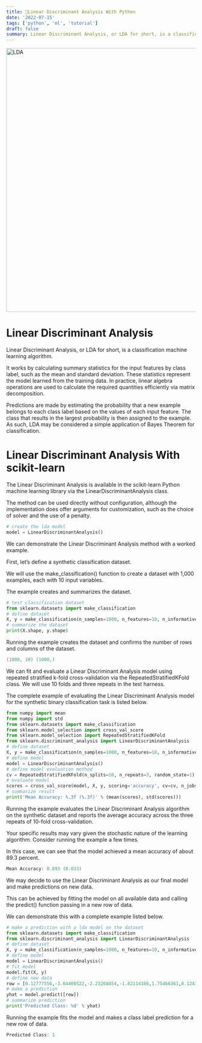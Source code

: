 ```yaml
---
title: 📘Linear Discriminant Analysis With Python
date: '2022-07-15'
tags: ['python', 'ml', 'tutorial']
draft: false
summary: Linear Discriminant Analysis, or LDA for short, is a classification machine learning algorithm.
---
```


<div className="grid place-items-center">
  <img
    className="inline rounded-lg"
    src="https://www.researchgate.net/profile/Gregory-Richards-2/publication/288002528/figure/fig5/AS:318622703603716@1452976980713/Linear-discriminant-analysis.png"
    alt="LDA"
    width="700"
    height="700"
  />
</div>

# Linear Discriminant Analysis
Linear Discriminant Analysis, or LDA for short, is a classification machine learning algorithm.

It works by calculating summary statistics for the input features by class label, such as the mean and standard deviation. These statistics represent the model learned from the training data. In practice, linear algebra operations are used to calculate the required quantities efficiently via matrix decomposition.

Predictions are made by estimating the probability that a new example belongs to each class label based on the values of each input feature. The class that results in the largest probability is then assigned to the example. As such, LDA may be considered a simple application of Bayes Theorem for classification.

# Linear Discriminant Analysis With scikit-learn
The Linear Discriminant Analysis is available in the scikit-learn Python machine learning library via the LinearDiscriminantAnalysis class.

The method can be used directly without configuration, although the implementation does offer arguments for customization, such as the choice of solver and the use of a penalty.

```Python
# create the lda model
model = LinearDiscriminantAnalysis()
```

We can demonstrate the Linear Discriminant Analysis method with a worked example.

First, let’s define a synthetic classification dataset.

We will use the make_classification() function to create a dataset with 1,000 examples, each with 10 input variables.

The example creates and summarizes the dataset.

```Python
# test classification dataset
from sklearn.datasets import make_classification
# define dataset
X, y = make_classification(n_samples=1000, n_features=10, n_informative=10, n_redundant=0, random_state=1)
# summarize the dataset
print(X.shape, y.shape)
```

Running the example creates the dataset and confirms the number of rows and columns of the dataset.
```PowerShell
(1000, 10) (1000,)
```

We can fit and evaluate a Linear Discriminant Analysis model using repeated stratified k-fold cross-validation via the RepeatedStratifiedKFold class. We will use 10 folds and three repeats in the test harness.

The complete example of evaluating the Linear Discriminant Analysis model for the synthetic binary classification task is listed below.

```Python
from numpy import mean
from numpy import std
from sklearn.datasets import make_classification
from sklearn.model_selection import cross_val_score
from sklearn.model_selection import RepeatedStratifiedKFold
from sklearn.discriminant_analysis import LinearDiscriminantAnalysis
# define dataset
X, y = make_classification(n_samples=1000, n_features=10, n_informative=10, n_redundant=0, random_state=1)
# define model
model = LinearDiscriminantAnalysis()
# define model evaluation method
cv = RepeatedStratifiedKFold(n_splits=10, n_repeats=3, random_state=1)
# evaluate model
scores = cross_val_score(model, X, y, scoring='accuracy', cv=cv, n_jobs=-1)
# summarize result
print('Mean Accuracy: %.3f (%.3f)' % (mean(scores), std(scores)))
```

Running the example evaluates the Linear Discriminant Analysis algorithm on the synthetic dataset and reports the average accuracy across the three repeats of 10-fold cross-validation.

Your specific results may vary given the stochastic nature of the learning algorithm. Consider running the example a few times.

In this case, we can see that the model achieved a mean accuracy of about 89.3 percent.

```PowerShell
Mean Accuracy: 0.893 (0.033)
```

We may decide to use the Linear Discriminant Analysis as our final model and make predictions on new data.

This can be achieved by fitting the model on all available data and calling the predict() function passing in a new row of data.

We can demonstrate this with a complete example listed below.

```Python
# make a prediction with a lda model on the dataset
from sklearn.datasets import make_classification
from sklearn.discriminant_analysis import LinearDiscriminantAnalysis
# define dataset
X, y = make_classification(n_samples=1000, n_features=10, n_informative=10, n_redundant=0, random_state=1)
# define model
model = LinearDiscriminantAnalysis()
# fit model
model.fit(X, y)
# define new data
row = [0.12777556,-3.64400522,-2.23268854,-1.82114386,1.75466361,0.1243966,1.03397657,2.35822076,1.01001752,0.56768485]
# make a prediction
yhat = model.predict([row])
# summarize prediction
print('Predicted Class: %d' % yhat)
```

Running the example fits the model and makes a class label prediction for a new row of data.

```PowerShell
Predicted Class: 1
```
